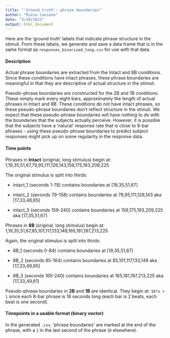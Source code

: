 ```yaml
---
title: "'Ground truth': phrase boundaries"
author: "Riesa Cassano"
date: "3/19/2022"
output: html_document
---
```


Here are the 'ground truth' labels that indicate phrase structure in the stimuli. From these labels, we generate and save a data frame that is in the same format as `responses_binarized_long.csv` for use with that data.

#### Description
Actual phrase boundaries are extracted from the Intact and 8B conditions. Since these conditions have intact phrases, these phrase boundaries are meaningful in that they are descriptive of actual structure in the stimuli. 

Pseudo-phrase boundaries are constructed for the 2B and 1B conditions. These simply mark every eight bars, approximately the length of actual phrases in Intact and 8B. These conditions do not have intact phrases, so these pseudo-phrase boundaries don't reflect structure in the stimuli. We expect that these pseudo-phrase boundaries will have nothing to do with the boundaries that the subjects actually perceive. However, it is possible that the subjects have a 'natural' response rate that is close to 8-bar phrases - using these pseudo-phrase boundaries to predict subject responses might pick up on some regularity in the response data.

#### Time points
Phrases in **Intact** (original, long stimulus) begin at:
1,19,35,51,67,79,95,111,126,143,159,175,193,209,225

The original stimulus is split into thirds:

* intact_1 (seconds 1-78) contains boundaries at [19,35,51,67]

* intact_2 (seconds 79-158) contains boundaries at 79,95,111,126,143 aka [17,33,48,65]

* intact_3 (seconds 159-240) contains boundaries at 159,175,193,209,225 aka [17,35,51,67]


Phrases in **8B** (original, long stimulus) begin at:
1,19,35,51,67,85,101,117,133,149,165,181,197,213,225

Again, the original stimulus is split into thirds:

* 8B_1 (seconds 0-84) contains boundaries at [19,35,51,67]

* 8B_2 (seconds 85-164) contains boundaries at 85,101,117,133,149 aka [17,33,49,65]

* 8B_3 (seconds 165-240) contains boundaries at 165,181,197,213,225 aka [17,33,49,61]


Pseudo-phrase boundaries in **2B** and **1B** are identical. They begin at: `16*x + 1` since each 8-bar phrase is 16 seconds long (each bar is 2 beats, each beat is one second).

#### Timepoints in a usable format (binary vector)
In the generated `.csv`, 'phrase boundaries' are marked at the end of the phrase, with a `1` in the last second of the phrase (`0` elsewhere).